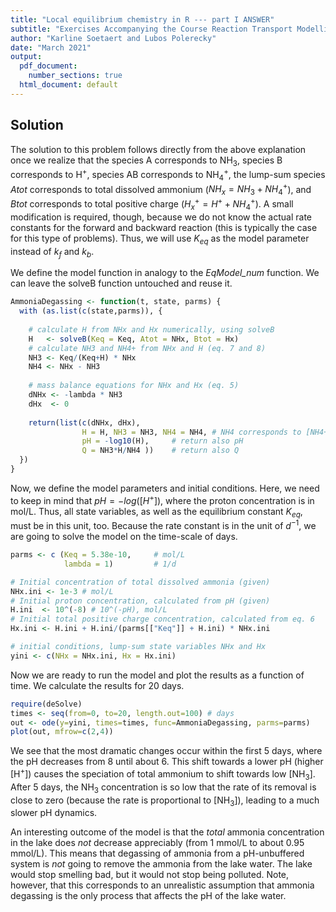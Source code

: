 ```yaml
---
title: "Local equilibrium chemistry in R --- part I ANSWER"
subtitle: "Exercises Accompanying the Course Reaction Transport Modelling in the Hydrosphere"
author: "Karline Soetaert and Lubos Polerecky"
date: "March 2021"
output:
  pdf_document:
    number_sections: true
  html_document: default
---
```

\newpage
## Solution

The solution to this problem follows directly from the above explanation once we realize that the species A corresponds to NH$_3$, species B corresponds to H$^+$, species AB corresponds to NH$_4^+$, the lump-sum species $Atot$ corresponds to total dissolved ammonium ($NH_x = NH_3 + NH_4^+$), and $Btot$ corresponds to total positive charge ($H_x^+ = H^+ + NH_4^+$). A small modification is required, though, because we do not know the actual rate constants for the forward and backward reaction (this is typically the case for this type of problems). Thus, we will use $K_{eq}$ as the model parameter instead of $k_f$ and $k_b$.

We define the model function in analogy to the *EqModel_num* function. We can leave the solveB function untouched and reuse it.

```r
AmmoniaDegassing <- function(t, state, parms) {
  with (as.list(c(state,parms)), {
    
    # calculate H from NHx and Hx numerically, using solveB
    H   <- solveB(Keq = Keq, Atot = NHx, Btot = Hx) 
    # calculate NH3 and NH4+ from NHx and H (eq. 7 and 8)
    NH3 <- Keq/(Keq+H) * NHx
    NH4 <- NHx - NH3
    
    # mass balance equations for NHx and Hx (eq. 5)
    dNHx <- -lambda * NH3
    dHx  <- 0
    
    return(list(c(dNHx, dHx), 
                H = H, NH3 = NH3, NH4 = NH4, # NH4 corresponds to [NH4+]
                pH = -log10(H),     # return also pH
                Q = NH3*H/NH4 ))    # return also Q
  })
}
```

Now, we define the model parameters and initial conditions. Here, we need to keep in mind that $pH=-log([H^+])$, where the proton concentration is in mol/L. Thus, all state variables, as well as the equilibrium constant $K_{eq}$, must be in this unit, too. Because the rate constant is in the unit of $d^{-1}$, we are going to solve the model on the time-scale of days.

```r
parms <- c (Keq = 5.38e-10,     # mol/L
            lambda = 1)         # 1/d

# Initial concentration of total dissolved ammonia (given)
NHx.ini <- 1e-3 # mol/L
# Initial proton concentration, calculated from pH (given)
H.ini  <- 10^(-8) # 10^(-pH), mol/L
# Initial total positive charge concentration, calculated from eq. 6
Hx.ini <- H.ini + H.ini/(parms[["Keq"]] + H.ini) * NHx.ini

# initial conditions, lump-sum state variables NHx and Hx
yini <- c(NHx = NHx.ini, Hx = Hx.ini)
```

Now we are ready to run the model and plot the results as a function of time. We calculate the results for 20 days.

```r
require(deSolve)
times <- seq(from=0, to=20, length.out=100) # days
out <- ode(y=yini, times=times, func=AmmoniaDegassing, parms=parms)
plot(out, mfrow=c(2,4))
```
We see that the most dramatic changes occur within the first 5 days, where the pH decreases from 8 until about 6. This shift towards a lower pH (higher [H$^+$]) causes the speciation of total ammonium to shift towards low [NH$_3$]. After 5 days, the NH$_3$ concentration is so low that the rate of its removal is close to zero (because the rate is proportional to [NH$_3$]), leading to a much slower pH dynamics.

An interesting outcome of the model is that the *total* ammonia concentration in the lake does *not* decrease appreciably (from 1 mmol/L to about 0.95 mmol/L). This means that degassing of ammonia from a pH-unbuffered system is *not* going to remove the ammonia from the lake water. The lake would stop smelling bad, but it would not stop being polluted. Note, however, that this corresponds to an unrealistic assumption that ammonia degassing is the only process that affects the pH of the lake water.
